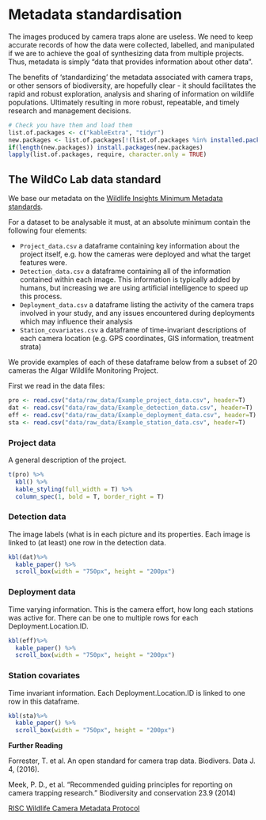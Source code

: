 # Metadata standardisation {#standard}

The images produced by camera traps alone are useless. We need to keep accurate records of how the data were collected, labelled, and manipulated if we are to achieve the goal of synthesizing data from multiple projects. Thus, metadata is simply “data that provides information about other data”. 

The benefits of 'standardizing' the metadata associated with camera traps, or other sensors of biodiversity, are hopefully clear - it should facilitates the rapid and robust exploration, analysis and sharing of information on wildlife populations. Ultimately resulting in more robust, repeatable, and timely research and management decisions.

```r
# Check you have them and load them
list.of.packages <- c("kableExtra", "tidyr")
new.packages <- list.of.packages[!(list.of.packages %in% installed.packages()[,"Package"])]
if(length(new.packages)) install.packages(new.packages)
lapply(list.of.packages, require, character.only = TRUE)

```

## The WildCo Lab data standard

We base our metadata on the [Wildlife Insights Minimum Metadata standards](https://www.wildlifeinsights.org/standards).

For a dataset to be analysable it must, at an absolute minimum contain the following four elements:

- `Project_data.csv` a dataframe containing key information about the project itself, e.g. how the cameras were deployed and what the target features were.
- `Detection_data.csv` a dataframe containing all of the information contained within each image. This information is typically added by humans, but increasing we are using artificial intelligence to speed up this process. 
- `Deployment_data.csv` a dataframe listing the activity of the camera traps involved in your study, and any issues encountered during deployments which may influence their analysis
- `Station_covariates.csv` a dataframe of time-invariant descriptions of each camera location (e.g. GPS coordinates, GIS information, treatment strata)

We provide examples of each of these dataframe below from a subset of 20 cameras the Algar Wildlife Monitoring Project.

First we read in the data files:

```r
pro <- read.csv("data/raw_data/Example_project_data.csv", header=T)
dat <- read.csv("data/raw_data/Example_detection_data.csv", header=T)
eff <- read.csv("data/raw_data/Example_deployment_data.csv", header=T)
sta <- read.csv("data/raw_data/Example_station_data.csv", header=T)
```

### Project data
A general description of the project.

```r
t(pro) %>%
  kbl() %>%
  kable_styling(full_width = T) %>%
  column_spec(1, bold = T, border_right = T)
```

### Detection data
The image labels (what is in each picture and its properties. Each image is linked to 
(at least) one row in the detection data. 

```r
kbl(dat)%>%
  kable_paper() %>%
  scroll_box(width = "750px", height = "200px")
```


### Deployment data
Time varying information. This is the camera effort, how long each stations was active for. There can be one to multiple rows for each Deployment.Location.ID.

```r
kbl(eff)%>%
  kable_paper() %>%
  scroll_box(width = "750px", height = "200px")

```

### Station covariates
Time invariant information. Each Deployment.Location.ID is linked to one row in this dataframe.

```r
kbl(sta)%>%
  kable_paper() %>%
  scroll_box(width = "750px", height = "200px")

```

**Further Reading**

Forrester, T. et al. An open standard for camera trap data. Biodivers. Data J. 4, (2016).

Meek, P. D., et al. "Recommended guiding principles for reporting on camera trapping research." Biodiversity and conservation 23.9 (2014)

[RISC Wildlife Camera Metadata Protocol](https://www2.gov.bc.ca/assets/gov/environment/natural-resource-stewardship/nr-laws-policy/risc/wcmp_v1.pdf)  





